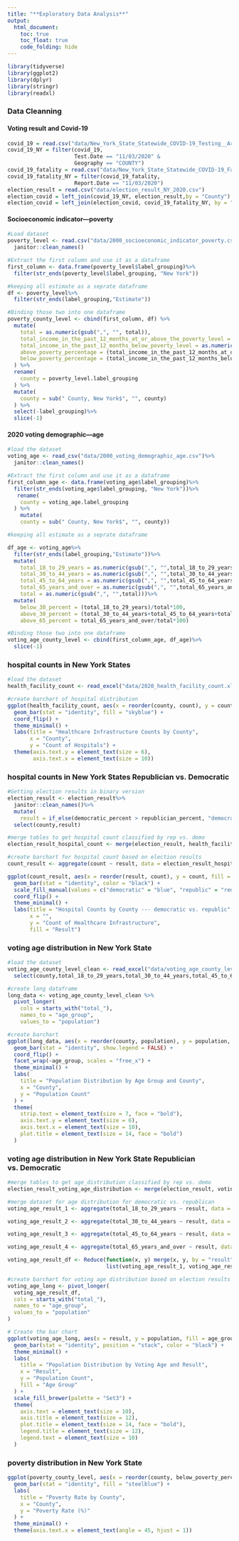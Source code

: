 ```yaml
---
title: "**Exploratory Data Analysis**"
output: 
  html_document:
    toc: true
    toc_float: true
    code_folding: hide
---
```


```r
library(tidyverse)
library(ggplot2)
library(dplyr)
library(stringr)
library(readxl)
```

### **Data Cleanning**

#### Voting result and Covid-19
```r
covid_19 = read.csv("data/New_York_State_Statewide_COVID-19_Testing__Archived__20241205.csv")
covid_19_NY = filter(covid_19,
                     Test.Date == "11/03/2020" &
                     Geography == "COUNTY")
covid_19_fatality = read.csv("data/New_York_State_Statewide_COVID-19_Fatalities_by_County_20241205.csv")
covid_19_fatality_NY = filter(covid_19_fatality,
                     Report.Date == "11/03/2020")
election_result = read.csv("data/election_result_NY_2020.csv")
election_covid = left_join(covid_19_NY, election_result,by = "County")
election_covid = left_join(election_covid, covid_19_fatality_NY, by = "County")
```

#### Socioeconomic indicator---poverty
```r
#Load dataset
poverty_level <- read.csv("data/2000_socioeconomic_indicator_poverty.csv") %>%
  janitor::clean_names()

#Extract the first column and use it as a dataframe
first_column <- data.frame(poverty_level$label_grouping)%>%
  filter(str_ends(poverty_level$label_grouping, "New York"))

#keeping all estimate as a seprate dataframe
df <- poverty_level%>%
  filter(str_ends(label_grouping,"Estimate"))

#Binding those two into one dataframe
poverty_county_level <- cbind(first_column, df) %>%
  mutate(
    total = as.numeric(gsub(",", "", total)),
    total_income_in_the_past_12_months_at_or_above_the_poverty_level = as.numeric(gsub(",", "", total_income_in_the_past_12_months_at_or_above_the_poverty_level)),
    total_income_in_the_past_12_months_below_poverty_level = as.numeric(gsub(",", "", total_income_in_the_past_12_months_below_poverty_level)),
    above_poverty_percentage = (total_income_in_the_past_12_months_at_or_above_the_poverty_level / total) * 100,
    below_poverty_percentage = (total_income_in_the_past_12_months_below_poverty_level / total) * 100
  ) %>%
  rename(
    county = poverty_level.label_grouping
  ) %>%
  mutate(
    county = sub(" County, New York$", "", county)
  ) %>%
  select(-label_grouping)%>%
  slice(-1) 
```

#### 2020 voting demographic---age
```r
#load the dataset
voting_age <- read_csv("data/2000_voting_demographic_age.csv")%>%
  janitor::clean_names()

#Extract the first column and use it as a dataframe
first_column_age <- data.frame(voting_age$label_grouping)%>%
  filter(str_ends(voting_age$label_grouping, "New York"))%>%
   rename(
    county = voting_age.label_grouping
  ) %>%
    mutate(
    county = sub(" County, New York$", "", county))

#keeping all estimate as a seprate dataframe

df_age <- voting_age%>%
  filter(str_ends(label_grouping,"Estimate"))%>%
  mutate(
    total_18_to_29_years = as.numeric(gsub(",", "",total_18_to_29_years)),
    total_30_to_44_years = as.numeric(gsub(",", "",total_30_to_44_years)),
    total_45_to_64_years = as.numeric(gsub(",", "",total_45_to_64_years)),
    total_65_years_and_over = as.numeric(gsub(",", "",total_65_years_and_over)),
    total = as.numeric(gsub(",", "",total)))%>%
  mutate(
    below_30_percent = (total_18_to_29_years)/total*100,
    above_30_percent = (total_30_to_44_years+total_45_to_64_years+total_65_years_and_over)/total*100,
    above_65_percent = total_65_years_and_over/total*100)

#Binding those two into one dataframe
voting_age_county_level <- cbind(first_column_age, df_age)%>%
  slice(-1)
```

### **hospital counts in New York States**
```r
#load the dataset
health_facility_count <- read_excel("data/2020_health_facility_count.xlsx")

#create barchart of hospital distribution
ggplot(health_facility_count, aes(x = reorder(county, count), y = count)) +
  geom_bar(stat = "identity", fill = "skyblue") +
  coord_flip() +
  theme_minimal() +
  labs(title = "Healthcare Infrastructure Counts by County",
       x = "County",
       y = "Count of Hospitals") +
  theme(axis.text.y = element_text(size = 6),
        axis.text.x = element_text(size = 10))
```

### **hospital counts in New York States Republician vs. Democratic**
```r
#Getting election results in binary version
election_result <- election_result%>%
  janitor::clean_names()%>%
  mutate(
    result = if_else(democratic_percent > republician_percent, "democratic", "republic"))%>%
  select(county,result)

#merge tables to get hospital count classified by rep vs. demo
election_result_hospital_count <- merge(election_result, health_facility_count, by = "county", all.x = TRUE)

#create barchart for hospital count based on election results
count_result <- aggregate(count ~ result, data = election_result_hospital_count, FUN = sum, na.rm = TRUE)

ggplot(count_result, aes(x = reorder(result, count), y = count, fill = result)) +
  geom_bar(stat = "identity", color = "black") +
  scale_fill_manual(values = c("democratic" = "blue", "republic" = "red")) +
  coord_flip() +
  theme_minimal() +
  labs(title = "Hospital Counts by County --- democratic vs. republic",
       x = "",
       y = "Count of Healthcare Infrastructure",
       fill = "Result")
```

### **voting age distribution in New York State**
```r
#load the dataset
voting_age_county_level_clean <- read_excel("data/voting_age_county_level_clean_v2.0.xlsx")%>%
  select(county,total_18_to_29_years,total_30_to_44_years,total_45_to_64_years,total_65_years_and_over)

#create long dataframe
long_data <- voting_age_county_level_clean %>%
  pivot_longer(
    cols = starts_with("total_"), 
    names_to = "age_group",       
    values_to = "population")

#create barchart
ggplot(long_data, aes(x = reorder(county, population), y = population, fill = age_group)) +
  geom_bar(stat = "identity", show.legend = FALSE) +
  coord_flip() +  
  facet_wrap(~age_group, scales = "free_x") + 
  theme_minimal() +
  labs(
    title = "Population Distribution by Age Group and County",
    x = "County",
    y = "Population Count"
  ) +
  theme(
    strip.text = element_text(size = 7, face = "bold"), 
    axis.text.y = element_text(size = 6),  
    axis.text.x = element_text(size = 10),  
    plot.title = element_text(size = 14, face = "bold")
  )
```

### **voting age distribution in New York State Republician vs. Democratic**
```r
#merge tables to get age_distribution classified by rep vs. demo
election_result_voting_age_distribution <- merge(election_result, voting_age_county_level_clean, by = "county", all.x = TRUE)

#merge dataset for age distribution for democratic vs. republican
voting_age_result_1 <- aggregate(total_18_to_29_years ~ result, data = election_result_voting_age_distribution, FUN = sum, na.rm = TRUE)

voting_age_result_2 <- aggregate(total_30_to_44_years ~ result, data = election_result_voting_age_distribution, FUN = sum, na.rm = TRUE)

voting_age_result_3 <- aggregate(total_45_to_64_years ~ result, data = election_result_voting_age_distribution, FUN = sum, na.rm = TRUE)

voting_age_result_4 <- aggregate(total_65_years_and_over ~ result, data = election_result_voting_age_distribution, FUN = sum, na.rm = TRUE)

voting_age_result_df <- Reduce(function(x, y) merge(x, y, by = "result", all.x = TRUE), 
                               list(voting_age_result_1, voting_age_result_2, voting_age_result_3, voting_age_result_4))

#create barchart for voting age distribution based on election results
voting_age_long <- pivot_longer(
  voting_age_result_df,
  cols = starts_with("total_"),
  names_to = "age_group",
  values_to = "population"
)

# Create the bar chart
ggplot(voting_age_long, aes(x = result, y = population, fill = age_group)) +
  geom_bar(stat = "identity", position = "stack", color = "black") +
  theme_minimal() +
  labs(
    title = "Population Distribution by Voting Age and Result",
    x = "Result",
    y = "Population Count",
    fill = "Age Group"
  ) +
  scale_fill_brewer(palette = "Set3") + 
  theme(
    axis.text = element_text(size = 10),
    axis.title = element_text(size = 12),
    plot.title = element_text(size = 14, face = "bold"),
    legend.title = element_text(size = 12),
    legend.text = element_text(size = 10)
  )
```

### **poverty distribution in New York State**
```r
ggplot(poverty_county_level, aes(x = reorder(county, below_poverty_percentage), y = below_poverty_percentage)) +
  geom_bar(stat = "identity", fill = "steelblue") +
  labs(
    title = "Poverty Rate by County",
    x = "County",
    y = "Poverty Rate (%)"
  ) +
  theme_minimal() +
  theme(axis.text.x = element_text(angle = 45, hjust = 1))
```






